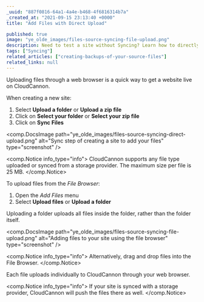 ```yaml
---
_uuid: "887f0816-64a1-4a4e-b468-4f6816314b7a"
_created_at: "2021-09-15 23:13:40 +0000"
title: "Add Files with Direct Upload"

published: true
image: "ye_olde_images/files-source-syncing-file-upload.png"
description: Need to test a site without Syncing? Learn how to directly upload files your source files.
tags: ["Syncing"]
related_articles: ["creating-backups-of-your-source-files"]
related_links: null
---
```


Uploading files through a web browser is a quick way to get a website live on CloudCannon.

When creating a new site:

1. Select **Upload a folder** or **Upload a zip file**
2. Click on **Select your folder** or **Select your zip file**
3. Click on **Sync Files**

<comp.DocsImage path="ye_olde_images/files-source-syncing-direct-upload.png" alt="Sync step of creating a site to add your files" type="screenshot" />

<comp.Notice info_type="info">
  CloudCannon supports any file type uploaded or synced from a storage provider. The maximum size per file is 25 MB.
</comp.Notice>

To upload files from the *File Browser*\:

1. Open the *Add Files* menu
2. Select **Upload files** or **Upload a folder**

Uploading a folder uploads all files inside the folder, rather than the folder itself.

<comp.DocsImage path="ye_olde_images/files-source-syncing-file-upload.png" alt="Adding files to your site using the file browser" type="screenshot" />

<comp.Notice info_type="info">
  Alternatively, drag and drop files into the File Browser.
</comp.Notice>

Each file uploads individually to CloudCannon through your web browser.

<comp.Notice info_type="info">
  If your site is synced with a storage provider, CloudCannon will push the files there as well.
</comp.Notice>
